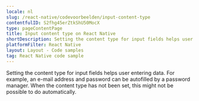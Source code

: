```yaml
---
locale: nl
slug: /react-native/codevoorbeelden/input-content-type
contentfulID: S2fhg45erZtkShU50MocX
type: pageContentPage
title: Input content type on React Native
shortDescription: Setting the content type for input fields helps user entering data.
platformFilter: React Native
layout: Layout - Code samples
tag: React Native code sample
---
```


Setting the content type for input fields helps user entering data. For example, an e-mail address and password can be autofilled by a password manager. When the content type has not been set, this might not be possible to do automatically.

<CodeSample id="input-content-type" locale="nl" platform="react native"/>
